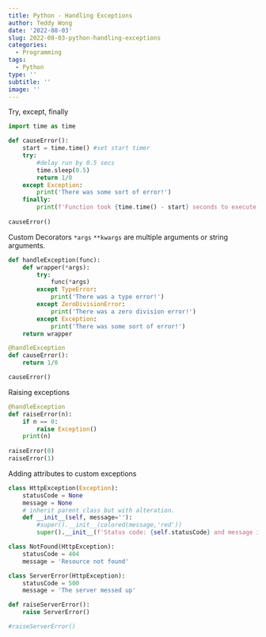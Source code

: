 ```yaml
---
title: Python - Handling Exceptions
author: Teddy Wong
date: '2022-08-03'
slug: 2022-08-03-python-handling-exceptions
categories:
  - Programming
tags:
  - Python
type: ''
subtitle: ''
image: ''
---
```

Try, except, finally

```python

import time as time

def causeError():
	start = time.time() #set start timer
	try: 
		#delay run by 0.5 secs
		time.sleep(0.5)
		return 1/0
	except Exception:
		print('There was some sort of error!')
	finally:
		print(f'Function took {time.time() - start} seconds to execute')
		
causeError()
```

Custom Decorators
`*args` `**kwargs` are multiple arguments or string arguments.

```python
def handleException(func):
	def wrapper(*args):
		try:
			func(*args)
		except TypeError:
			print('There was a type error!')
		except ZeroDivisionError:
			print('There was a zero division error!')
		except Exception:
			print('There was some sort of error!')
	return wrapper

@handleException
def causeError():
	return 1/0

causeError()

```

Raising exceptions

```python
@handleException
def raiseError(n):
	if n == 0:
		raise Exception()
	print(n)
	
raiseError(0)
raiseError(1)

```

Adding attributes to custom exceptions

```python

class HttpException(Exception):
	statusCode = None
	message = None
	# inherit parent class but with alteration.
	def __init__(self, message=''):
		#super().__init__(colored(message,'red'))
		super().__init__(f'Status code: {self.statusCode} and message is: {self.message}')

class NotFound(HttpException):
	statusCode = 404
	message = 'Resource not found'

class ServerError(HttpException):
	statusCode = 500
	message = 'The server messed up'

def raiseServerError():
	raise ServerError()

#raiseServerError()

```